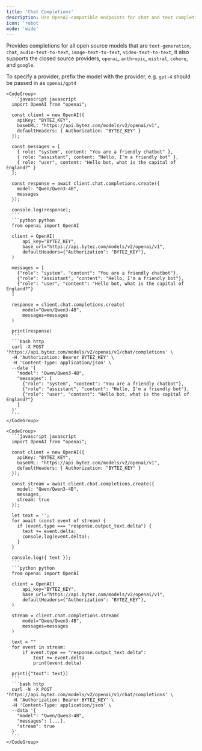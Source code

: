 ```yaml
---
title: 'Chat Completions'
description: Use OpenAI-compatible endpoints for chat and text completions via OpenAI clients, supporting streaming and custom parameters.
icon: 'robot'
mode: 'wide'
---
```


Provides completions for all open source models that are `text-generation`, `chat`, `audio-text-to-text`, `image-text-to-text`, `video-text-to-text`, it also supports the closed source providers, `openai`, `anthropic`, `mistral`, `cohere`, and `google`.

To specify a provider, prefix the model with the provider, e.g. `gpt-4` should be passed in as `openai/gpt4`

<AccordionGroup>
  <Accordion defaultOpen="true" title="Basic usage">

    <CodeGroup>
      ```javascript javascript
      import OpenAI from "openai";

      const client = new OpenAI({
        apiKey: "BYTEZ_KEY",
        baseURL: "https://api.bytez.com/models/v2/openai/v1",
        defaultHeaders: { Authorization: "BYTEZ_KEY" }
      });

      const messages = [
        { role: "system", content: "You are a friendly chatbot" },
        { role: "assistant", content: "Hello, I'm a friendly bot" },
        { role: "user", content: "Hello bot, what is the capital of England?" }
      ];

      const response = await client.chat.completions.create({
        model: "Qwen/Qwen3-4B",
        messages
      });

      console.log(response);
      ```
      ```python python
      from openai import OpenAI

      client = OpenAI(
          api_key="BYTEZ_KEY",
          base_url="https://api.bytez.com/models/v2/openai/v1",
          defaultHeaders={"Authorization": "BYTEZ_KEY"},
      )

      messages = [
        {"role": "system", "content": "You are a friendly chatbot"},
        {"role": "assistant", "content": "Hello, I'm a friendly bot"},
        {"role": "user", "content": "Hello bot, what is the capital of England?"}
      ]

      response = client.chat.completions.create(
          model="Qwen/Qwen3-4B",
          messages=messages
      )

      print(response)
      ```
      ```bash http
      curl -X POST 'https://api.bytez.com/models/v2/openai/v1/chat/completions' \
      -H 'Authorization: Bearer BYTEZ_KEY' \
      -H 'Content-Type: application/json' \
      --data '{
        "model": "Qwen/Qwen3-4B",
        "messages": [
          {"role": "system", "content": "You are a friendly chatbot"},
          {"role": "assistant", "content": "Hello, I'm a friendly bot"},
          {"role": "user", "content": "Hello bot, what is the capital of England?"}
        ]
      }'
      ```
    </CodeGroup>

  </Accordion>

  <Accordion defaultOpen="false" title="Streaming">

    <CodeGroup>
      ```javascript javascript
      import OpenAI from "openai";

      const client = new OpenAI({
        apiKey: "BYTEZ_KEY",
        baseURL: "https://api.bytez.com/models/v2/openai/v1",
        defaultHeaders: { Authorization: "BYTEZ_KEY" }
      });

      const stream = await client.chat.completions.create({
        model: "Qwen/Qwen3-4B",
        messages,
        stream: true
      });

      let text = '';
      for await (const event of stream) {
        if (event.type === "response.output_text.delta") {
          text += event.delta;
          console.log(event.delta);
        }
      }

      console.log({ text });
      ```
      ```python python
      from openai import OpenAI

      client = OpenAI(
          api_key="BYTEZ_KEY",
          base_url="https://api.bytez.com/models/v2/openai/v1",
          defaultHeaders={"Authorization": "BYTEZ_KEY"},
      )

      stream = client.chat.completions.stream(
          model="Qwen/Qwen3-4B",
          messages=messages
      )

      text = ""
      for event in stream:
          if event.type == "response.output_text.delta":
              text += event.delta
              print(event.delta)

      print({"text": text})
      ```
      ```bash http
      curl -N -X POST 'https://api.bytez.com/models/v2/openai/v1/chat/completions' \
      -H 'Authorization: Bearer BYTEZ_KEY' \
      -H 'Content-Type: application/json' \
      --data '{
        "model": "Qwen/Qwen3-4B",
        "messages": [...],
        "stream": true
      }'
      ```
    </CodeGroup>

  </Accordion>

</AccordionGroup>

